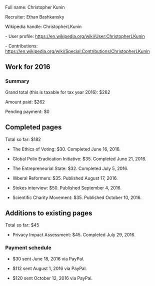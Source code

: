 Full name: Christopher Kunin

Recruiter: Ethan Bashkansky

Wikipedia handle: ChristopherLKunin

- User profile: https://en.wikipedia.org/wiki/User:ChristopherLKunin

- Contributions: https://en.wikipedia.org/wiki/Special:Contributions/ChristopherLKunin

== Work for 2016 ==

=== Summary ===

Grand total (this is taxable for tax year 2016): $262

Amount paid: $262

Pending payment: $0

== Completed pages ==

Total so far: $182

* The Ethics of Voting: $30. Completed June 16, 2016.

* Global Polio Eradication Initiative: $35. Completed June 21, 2016.

* The Entrepreneurial State: $32. Completed July 5, 2016.

* Illiberal Reformers: $35. Published August 17, 2016.

* Stokes interview: $50. Published September 4, 2016.

* Scientific Charity Movement: $35. Published October 10, 2016.

== Additions to existing pages ==

Total so far: $45

* Privacy Impact Assessment: $45. Completed July 29, 2016.

=== Payment schedule ===

* $30 sent June 18, 2016 via PayPal.

* $112 sent August 1, 2016 via PayPal.

* $120 sent October 12, 2016 via PayPal.
